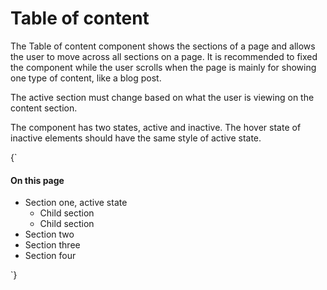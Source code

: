 
<Meta title="Navigation/Table of Contents" />

# Table of content

The Table of content component shows the sections of a page and allows the user to move across all sections on a page. It is recommended to fixed the component while the user scrolls when the page is mainly for showing one type of content, like a blog post.

The active section must change based on what the user is viewing on the content section.

The component has two states, active and inactive. The hover state of inactive elements should have the same style of active state.

<Preview>
  <Story name="Default" parameters={{
    design: figmaConfig('6990%3A82')
  }}>{`
    <style>
      .toc-container {
        max-width: 276px;
      }
    </style>
    <div class="toc-container">
      <h4 class="b-header">On this page</h4>
      <aside class="menu toc">
        <ul class="menu-list">
          <li>
            <a class="is-active link">Section one, active state</a>
            <ul>
              <li><a class="inactive-link"><i class="icon circle-filled"></i>Child section</a></li>
              <li><a class="inactive-link"><i class="icon circle-filled"></i>Child section</a></li>
            </ul>
          </li>
          <li><a class="inactive-link">Section two</a></li>
          <li><a class="inactive-link">Section three</a></li>
          <li><a class="inactive-link">Section four</a></li>
        </ul>
      </aside>
    </div>
  `}</Story>
</Preview>
